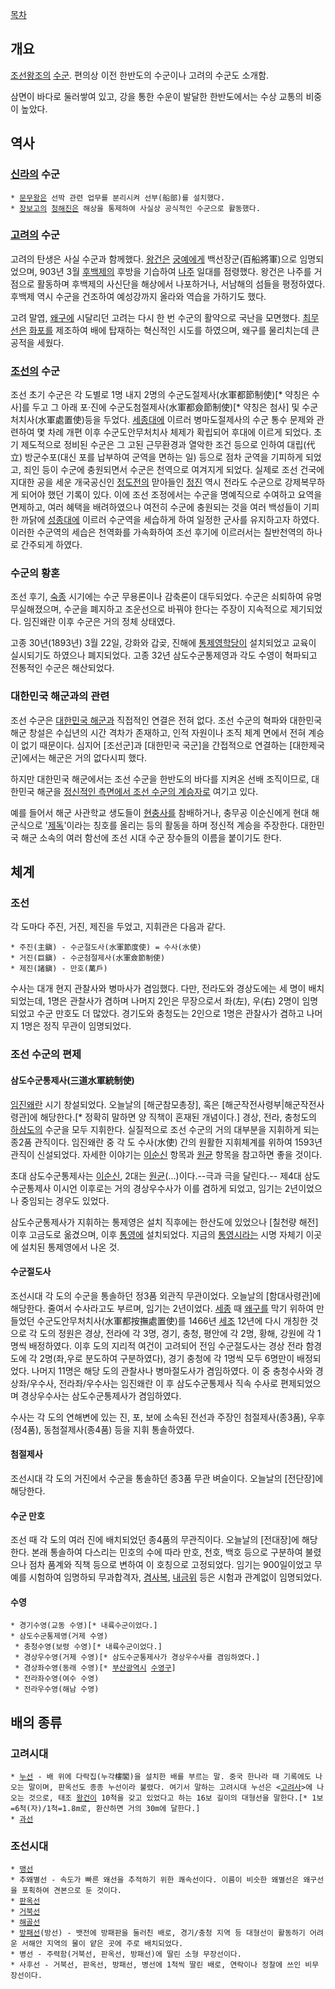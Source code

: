 [[목차]]
== 개요 ==
[[조선왕조]]의 [[수군]]. 편의상 이전 한반도의 수군이나 고려의 수군도 소개함.

삼면이 바다로 둘러쌓여 있고, 강을 통한 수운이 발달한 한반도에서는 수상 교통의 비중이 높았다.

== 역사 ==
=== [[신라]]의 수군 ===
 * [[문무왕]]은 선박 관련 업무를 분리시켜 선부(船部)를 설치했다.
 * [[장보고]]의 [[청해진]]은 해상을 통제하여 사실상 공식적인 수군으로 활동했다.

=== [[고려]]의 수군 ===
고려의 탄생은 사실 수군과 함께했다. [[왕건]]은 [[궁예]]에게 백선장군(百船將軍)으로 임명되었으며, 903년 3월 [[후백제]]의 후방을 기습하여 [[나주]] 일대를 점령했다. 왕건은 나주를 거점으로 활동하며 후백제의 사신단을 해상에서 나포하거나, 서남해의 섬들을 평정하였다. 후백제 역시 수군을 건조하여 예성강까지 올라와 역습을 가하기도 했다.

고려 말엽, [[왜구]]에 시달리던 고려는 다시 한 번 수군의 활약으로 국난을 모면했다. [[최무선]]은 [[화포]]를 제조하여 배에 탑재하는 혁신적인 시도를 하였으며, 왜구를 물리치는데 큰 공적을 세웠다.

=== [[조선]]의 수군 ===
조선 초기 수군은 각 도별로 1명 내지 2명의 수군도절제사(水軍都節制使)[* 약칭은 수사]를 두고 그 아래 포·진에 수군도첨절제사(水軍都僉節制使)[* 약칭은 첨사] 및 수군처치사(水軍處置使)등을 두었다. [[세종]]대에 이르러 병마도절제사의 수군 통수 문제와 관련하여 몇 차례 개편 이후 수군도안무처치사 체제가 확립되어 후대에 이르게 되었다. 초기 제도적으로 정비된 수군은 그 고된 근무환경과 열악한 조건 등으로 인하여 대립(代立) 방군수포(대신 포를 납부하여 군역을 면하는 일) 등으로 점차 군역을 기피하게 되었고, 죄인 등이 수군에 충원되면서 수군은 천역으로 여겨지게 되었다. 실제로 조선 건국에 지대한 공을 세운 개국공신인 [[정도전]]의 맏아들인 [[정진]] 역시 전라도 수군으로 강제복무하게 되어야 했던 기록이 있다. 이에 조선 조정에서는 수군을 명예직으로 수여하고 요역을 면제하고, 여러 혜택을 배려하였으나 여전히 수군에 충원되는 것을 여러 백성들이 기피한 까닭에 [[성종]]대에 이르러 수군역을 세습하게 하여 일정한 군사를 유지하고자 하였다. 이러한 수군역의 세습은 천역화를 가속화하여 조선 후기에 이르러서는 칠반천역의 하나로 간주되게 하였다.

=== 수군의 황혼 ===
조선 후기, [[숙종]] 시기에는 수군 무용론이나 감축론이 대두되었다. 수군은 쇠퇴하여 유명무실해졌으며, 수군을 폐지하고 조운선으로 바꿔야 한다는 주장이 지속적으로 제기되었다. 임진왜란 이후 수군은 거의 정체 상태였다.

고종 30년(1893년) 3월 22일, 강화와 갑곶, 진해에 [[통제영학당]]이 설치되었고 교육이 실시되기도 하였으나 폐지되었다. 고종 32년 삼도수군통제영과 각도 수영이 혁파되고 전통적인 수군은 해산되었다.

=== 대한민국 해군과의 관련 ===
조선 수군은 [[대한민국 해군]]과 직접적인 연결은 전혀 없다. 조선 수군의 혁파와 대한민국 해군 창설은 수십년의 시간 격차가 존재하고, 인적 자원이나 조직 체계 면에서 전혀 계승이 없기 때문이다. 심지어 [조선군]과 [대한민국 국군]을 간접적으로 연결하는 [대한제국군]에서는 해군은 거의 없다시피 했다.

하지만 대한민국 해군에서는 조선 수군을 한반도의 바다를 지켜온 선배 조직이므로, 대한민국 해군을 [[정신적 후속작|정신적인 측면에서 조선 수군의 계승자]]로 여기고 있다.

예를 들어서 해군 사관학교 생도들이 [[현충사]]를 참배하거나, 충무공 이순신에게 현대 해군식으로 '[[제독]]'이라는 칭호를 올리는 등의 활동을 하며 정신적 계승을 주장한다. 대한민국 해군 소속의 여러 함선에 조선 시대 수군 장수들의 이름을 붙이기도 한다.

== 체계 ==
=== 조선 ===
각 도마다 주진, 거진, 제진을 두었고, 지휘관은 다음과 같다.

 * 주진(主鎭) - 수군절도사(水軍節度使) = 수사(水使)
 * 거진(巨鎭) - 수군첨절제사(水軍僉節制使)
 * 제진(諸鎭) - 만호(萬戶)

수사는 대개 현지 관찰사와 병마사가 겸임했다. 다만, 전라도와 경상도에는 세 명이 배치되었는데, 1명은 관찰사가 겸하며 나머지 2인은 무장으로서 좌(左), 우(右) 2명이 임명되었고 수군 만호도 더 많았다. 경기도와 충청도는 2인으로 1명은 관찰사가 겸하고 나머지 1명은 정직 무관이 임명되었다.

=== 조선 수군의 편제 ===
==== 삼도수군통제사(三道水軍統制使) ====
[[임진왜란]] 시기 창설되었다. 오늘날의 [해군참모총장], 혹은 [해군작전사령부|해군작전사령관]에 해당한다.[* 정확히 말하면 양 직책이 혼재된 개념이다.] 경상, 전라, 충청도의 [[하삼도]]의 수군을 모두 지휘한다. 실질적으로 조선 수군의 거의 대부분을 지휘하게 되는 종2품 관직이다. 임진왜란 중 각 도 수사(水使) 간의 원활한 지휘체계를 위하여 1593년 관직이 신설되었다. 자세한 이야기는 [[이순신]] 항목과 [[원균]] 항목을 참고하면 좋을 것이다.

초대 삼도수군통제사는 [[이순신]], 2대는 [[원균]](…)이다.--극과 극을 달린다.-- 제4대 삼도수군통제사 이시언 이후로는 거의 경상우수사가 이를 겸하게 되었고, 임기는 2년이었으나 중임되는 경우도 있었다.

삼도수군통제사가 지휘하는 통제영은 설치 직후에는 한산도에 있었으나 [칠천량 해전] 이후 고금도로 옮겼으며, 이후 [[통영]]에 설치되었다. 지금의 [[통영시]]라는 시명 자체기 이곳에 설치된 통제영에서 나온 것.

==== 수군절도사 ====
조선시대 각 도의 수군을 통솔하던 정3품 외관직 무관이었다. 오늘날의 [함대사령관]에 해당한다. 줄여서 수사라고도 부르며, 임기는 2년이었다. [[세종]] 때 [[왜구]]를 막기 위하여 만들었던 수군도안무처치사(水軍都按撫處置使)를 1466년 [[세조]] 12년에 다시 개칭한 것으로 각 도의 정원은 경상, 전라에 각 3명, 경기, 충청, 평안에 각 2명, 황해, 강원에 각 1명씩 배정하였다. 이후 도의 지리적 여건이 고려되어 전임 수군절도사는 경상 전라 함경도에 각 2명(좌,우로 분도하여 구분하였다), 경기 충청에 각 1명씩 모두 6명만이 배정되었다. 나머지 11명은 해당 도의 관찰사나 병마절도사가 겸임하였다. 이 중 충청수사와 경상좌/우수사, 전라좌/우수사는 임진왜란 이 후 삼도수군통제사 직속 수사로 편제되었으며 경상우수사는 삼도수군통제사가 겸임하였다.

수사는 각 도의 연해변에 있는 진, 포, 보에 소속된 전선과 주장인 첨절제사(종3품), 우후(정4품), 동첨절제사(종4품) 등을 지휘 통솔하였다.

==== 첨절제사 ====
조선시대 각 도의 거진에서 수군을 통솔하던 종3품 무관 벼슬이다. 오늘날의 [전단장]에 해당한다.

==== 수군 만호 ====
조선 때 각 도의 여러 진에 배치되었던 종4품의 무관직이다. 오늘날의 [전대장]에 해당한다. 본래 통솔하여 다스리는 민호의 수에 따라 만호, 천호, 백호 등으로 구분하여 불렸으나 점차 품계와 직책 등으로 변하여 이 호칭으로 고정되었다. 임기는 900일이었고 무예를 시험하여 임명하되 무과합격자, [[겸사복]], [[내금위]] 등은 시험과 관계없이 임명되었다. 

==== 수영 ====
 * 경기수영(교동 수영)[* 내륙수군이었다.]
 * 삼도수군통제영(거제 수영)
  * 충청수영(보령 수영)[* 내륙수군이었다.]
  * 경상우수영(거제 수영)[* 삼도수군통제사가 경상우수사를 겸임하였다.]
  * 경상좌수영(동래 수영)[* [[부산광역시]] [[수영구]]]
  * 전라좌수영(여수 수영)
  * 전라우수영(해남 수영)

== 배의 종류 ==
=== 고려시대 ===
 * [[누선]] - 배 위에 다락집(누각樓閣)을 설치한 배를 부르는 말. 중국 한나라 때 기록에도 나오는 말이며, 판옥선도 종종 누선이라 불렸다. 여기서 말하는 고려시대 누선은 <[[고려사]]>에 나오는 것으로, 태조 [[왕건]]이 10척을 갖고 있었다고 하는 16보 길이의 대형선을 말한다.[* 1보=6척(자)/1척=1.8m로, 환산하면 거의 30m에 달한다.]
 * [[과선]]

=== 조선시대 ===
 * [[맹선]]
 * 추왜별선 - 속도가 빠른 왜선을 추적하기 위한 쾌속선이다. 이름이 비슷한 왜별선은 왜구선을 포획하여 견본으로 둔 것이다.
 * [[판옥선]]
 * [[거북선]]
 * [[해골선]]
 * [[방패선]](방선) - 뱃전에 방패판을 둘러친 배로, 경기/충청 지역 등 대형선이 활동하기 어려운 서해안 지역의 물이 얕은 곳에 주로 배치되었다.
 * 병선 - 주력함(거북선, 판옥선, 방패선)에 딸린 소형 무장선이다.
 * 사후선 - 거북선, 판옥선, 방패선, 병선에 1척씩 딸린 배로, 연락이나 정찰에 쓰인 비무장선이다. 
